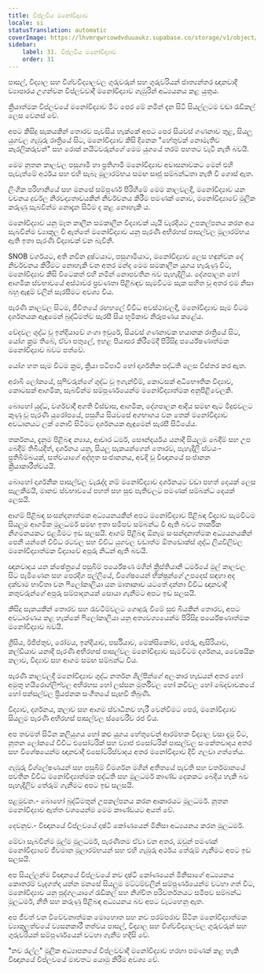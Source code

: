 ```yaml
---
title: විප්ලවීය මනෝවිද්‍යාව
locale: si
statusTranslation: automatic
coverImage: https://lhvmrqwrcowdvduuaukz.supabase.co/storage/v1/object/public/strapi-uploads/small_cover-educacion-fundamental.webp-2d51a7828a2b1309555be27f7e2a61a0.webp
sidebar:
    label: 31. විප්ලවීය මනෝවිද්‍යාව
    order: 31
---
```

පාසල්, විද්‍යාල සහ විශ්වවිද්‍යාලවල ගුරුවරුන් සහ ගුරුවරියන් ජාත්‍යන්තර ඥානවාදී ව්‍යාපාරය උගන්වන විප්ලවවාදී මනෝවිද්‍යාව ගැඹුරින් අධ්‍යයනය කළ යුතුය.

ක්‍රියාත්මක විප්ලවයේ මනෝවිද්‍යාව මීට පෙර මේ නමින් දැන සිටි සියල්ලටම වඩා රැඩිකල් ලෙස වෙනස් වේ.

අපට කිසිදු සැකයකින් තොරව පැවසිය හැක්කේ අපට පෙර සියවස් ගණනාව තුළ, සියලු යුගවල ගැඹුරු රාත්‍රියේ සිට, මනෝවිද්‍යාව කිසි දිනෙක "හේතුවක් නොමැතිව කැරලිකරුවන්" සහ රොක් නයිට්වරුන්ගේ මෙම යුගයේ තරම් පහතට වැටී නැති බවයි.

මෙම නූතන කාලවල පසුගාමී හා ප්‍රතිගාමී මනෝවිද්‍යාව අවාසනාවකට මෙන් එහි පැවැත්මේ අර්ථය සහ එහි සැබෑ මූලාරම්භය සමඟ සෘජු සම්බන්ධතා නැති වී ගොස් ඇත.

ලිංගික පරිහානියේ සහ මනසේ සම්පූර්ණ පිරිහීමේ මෙම කාලවලදී, මනෝවිද්‍යාව යන වචනය දුර්වල නිරවද්‍යතාවයකින් නිර්වචනය කිරීම පමණක් නොව, මනෝවිද්‍යාවේ මූලික කරුණු සැබවින්ම නොදැන සිටීම ද කළ නොහැකි ය.

මනෝවිද්‍යාව යනු මෑත කාලීන සමකාලීන විද්‍යාවක් යැයි වැරදියට උපකල්පනය කරන අය සැබවින්ම ව්‍යාකූල වී ඇත්තේ මනෝවිද්‍යාව යනු පැරණි අභිරහස් පාසල්වල මූලාරම්භය ඇති ඉතා පැරණි විද්‍යාවක් වන බැවිනි.

SNOB වර්ගයට, අති නවීන දුෂ්ටයාට, පසුගාමියාට, මනෝවිද්‍යාව ලෙස හඳුන්වන දේ නිර්වචනය කිරීමට නොහැකි වන අතර මන්ද මෙම සමකාලීන යුගය හැරුණු විට, මනෝවිද්‍යාව කිසි විටෙකත් එහි නමින් නොපවතින බව පැහැදිලිය. දේශපාලන හෝ ආගමික ස්වභාවයේ අස්ථාවර ප්‍රවණතා පිළිබඳව සැමවිටම සැක සහිත වූ අතර එම නිසා බහු ඇඳුම් වලින් සැරසීමට අවශ්‍ය විය.

පැරණි කාලවල සිටම, ජීවිතයේ රඟහලේ විවිධ අවස්ථාවලදී, මනෝවිද්‍යාව සෑම විටම දර්ශනයක ඇඳුමෙන් බුද්ධිමත්ව සැරසී සිය භූමිකාව නිරූපණය කළේය.

වේදවල ශුද්ධ වූ ඉන්දියාවේ ගංගා ඉවුරේ, සියවස් ගණනාවක භයානක රාත්‍රියේ සිට, යෝග ක්‍රම තිබේ, ඒවා පතුලේ, ඉහළ පියාසර කිරීමේදී පිරිසිදු පර්යේෂණාත්මක මනෝවිද්‍යාව බවට පත්වේ.

යෝග හත සෑම විටම ක්‍රම, ක්‍රියා පටිපාටි හෝ දාර්ශනික පද්ධති ලෙස විස්තර කර ඇත.

අරාබි ලෝකයේ, සූෆිවරුන්ගේ ශුද්ධ වූ ඉගැන්වීම්, කොටසක් අධිභෞතික විද්‍යාව, කොටසක් ආගමික, සැබවින්ම සම්පූර්ණයෙන්ම මනෝවිද්‍යාත්මක අනුපිළිවෙලකි.

බොහෝ යුද්ධ, වර්ගවාදී අගති විස්වාස, ආගමික, දේශපාලන ආදිය සමඟ ඇට මිදුළුවලට කුණු වූ පැරණි යුරෝපයේ, පසුගිය සියවසේ අගභාගය වන තෙක් මනෝවිද්‍යාව අවධානයට ලක් නොවී සිටීමට දර්ශනයක ඇඳුමෙන් සැරසී සිටියේය.

තර්කනය, දැනුම පිළිබඳ න්‍යාය, ආචාර ධර්ම, සෞන්දර්යය යනාදී සියලුම බෙදීම් සහ උප බෙදීම් තිබියදීත්, දර්ශනය යනු, සියලු සැකයන්ගෙන් තොරව, පැහැදිලි ස්වයං-ප්‍රතිබිම්බයක්, සත්වයාගේ අද්භූත සංජානනය, අවදි වූ විඥානයේ සංජානන ක්‍රියාකාරීත්වයයි.

බොහෝ දාර්ශනික පාසල්වල වැරැද්ද නම් මනෝවිද්‍යාව දර්ශනයට වඩා පහත් දෙයක් ලෙස සැලකීමයි, මානව ස්වභාවයේ පහත් සහ සුළු පැතිවලට පමණක් සම්බන්ධ දෙයක් ලෙසයි.

ආගම් පිළිබඳ සංසන්දනාත්මක අධ්‍යයනයකින් අපට මනෝවිද්‍යාව පිළිබඳ විද්‍යාව සැමවිටම සියලුම ආගමික මූලධර්ම සමඟ ඉතා සමීපව සම්බන්ධ වී ඇති බවට තාර්කික නිගමනයකට එළඹීමට ඉඩ සලසයි. ආගම් පිළිබඳ ඕනෑම සංසන්දනාත්මක අධ්‍යයනයකින් පෙනී යන්නේ විවිධ රටවල සහ විවිධ යුගවල වඩාත්ම ඕතඩොක්ස් ශුද්ධ ලියවිලිවල මනෝවිද්‍යාත්මක විද්‍යාවේ අපූරු නිධන් ඇති බවයි.

ඥානවාදය යන ක්ෂේත්‍රයේ පසුබිම් පර්යේෂණ මගින් ක්‍රිස්තියානි ධර්මයේ මුල් කාලවල සිට පැමිණෙන සහ පෙරදිග පල්ලියේ, විශේෂයෙන් භික්ෂූන්ගේ උපදෙස් සඳහා අද දක්වාම භාවිතා වන ෆිලෝකාලියා යන මාතෘකාව යටතේ දන්නා විවිධ ඥානවාදී කතුවරුන්ගේ අපූරු සම්පාදනයක් සොයා ගැනීමට අපට ඉඩ සලසයි.

කිසිදු සැකයකින් තොරව සහ රැවටීම්වලට ගොදුරු වීමේ සුළු බියකින් තොරව, අපට අවධාරණය කළ හැක්කේ ෆිලෝකාලියා යනු අත්‍යවශ්‍යයෙන්ම පිරිසිදු පර්යේෂණාත්මක මනෝවිද්‍යාව බවයි.

ග්‍රීසිය, ඊජිප්තුව, රෝමය, ඉන්දියාව, පර්සියාව, මෙක්සිකෝව, පේරු, ඇසිරියාව, කල්ඩියාව යනාදී පැරණි අභිරහස් පාසල්වල මනෝවිද්‍යාව සැමවිටම දර්ශනය, වෛෂයික කලාව, විද්‍යාව සහ ආගම සමඟ සම්බන්ධ විය.

පැරණි කාලවලදී මනෝවිද්‍යාව ශුද්ධ නර්තන ශිල්පීන්ගේ අලංකාර හැඩයන් අතර හෝ අමුතු හයිරොග්ලිෆ්වල අභිරහස හෝ ලස්සන මූර්තිවල හෝ කවිවල හෝ ඛේදවාචකයේ හෝ පන්සල්වල ප්‍රියජනක සංගීතයේ සැඟවී තිබුණි.

විද්‍යාව, දර්ශනය, කලාව සහ ආගම ස්වාධීනව හැරී වෙන්වීමට පෙර, මනෝවිද්‍යාව සියලුම පැරණි අභිරහස් පාසල්වල ස්වෛරීව රජ විය.

අප තවමත් සිටින කලියුගය හෝ කළු යුගය හේතුවෙන් ආරම්භක විද්‍යාල වසා දැමූ විට, නූතන ලෝකයේ විවිධ එසෝටරික් සහ ව්‍යාජ එසෝටරික් පාසල්වල සංකේතවාදය අතර සහ විශේෂයෙන්ම ඥානවාදී එසෝටරිස්වාදය අතර මනෝවිද්‍යාව දිවි ගලවා ගත්තේය.

ගැඹුරු විශ්ලේෂණයන් සහ පසුබිම් විමර්ශන මගින් අතීතයේ පැවති සහ වර්තමානයේ පවතින විවිධ මනෝවිද්‍යාත්මක පද්ධති සහ මූලධර්ම කාණ්ඩ දෙකකට බෙදිය හැකි බව පැහැදිලිව තේරුම් ගැනීමට අපට ඉඩ සලසයි.

පළමුවන.- බොහෝ බුද්ධිමතුන් උපකල්පනය කරන ආකාරයට මූලධර්ම. නූතන මනෝවිද්‍යාව ඇත්ත වශයෙන්ම මෙම කාණ්ඩයට අයත් වේ.

දෙවනුව.- විඥානයේ විප්ලවයේ දෘෂ්ටි කෝණයෙන් මිනිසා අධ්‍යයනය කරන මූලධර්ම.

මේවා සැබවින්ම මුල්ම මූලධර්ම, පැරණිතම ඒවා වන අතර, ඔවුන් පමණක් මනෝවිද්‍යාවේ ජීවමාන මූලාරම්භයන් සහ එහි ගැඹුරු අර්ථය තේරුම් ගැනීමට අපට ඉඩ සලසයි.

අප සියල්ලන්ම විඥානයේ විප්ලවයේ නව දෘෂ්ටි කෝණයෙන් මිනිසාගේ අධ්‍යයනය කොතරම් වැදගත්ද යන්න මනසේ සියලුම මට්ටම්වලින් සම්පූර්ණයෙන්ම වටහා ගත් විට, මනෝවිද්‍යාව යනු පුද්ගලයාගේ රැඩිකල් සහ නිශ්චිත පරිවර්තනයට සමීපව සම්බන්ධ මූලධර්ම, නීති සහ කරුණු පිළිබඳ අධ්‍යයනය බව අපට වැටහෙනු ඇත.

අප ජීවත් වන විවේචනාත්මක මොහොත සහ නව පරම්පරාව සිටින මනෝවිද්‍යාත්මක ව්‍යාකූලත්වයේ ව්‍යසනකාරී තත්වය පාසල්, විද්‍යාල සහ විශ්වවිද්‍යාලවල ගුරුවරුන් සහ ගුරුවරියන් සම්පූර්ණයෙන් වටහා ගැනීම හදිසි වේ.

"නව රැල්ල" මූලික අධ්‍යාපනයේ විප්ලවවාදී මනෝවිද්‍යාව හරහා පමණක් කළ හැකි විඥානයේ විප්ලවයේ මාවතට යොමු කිරීම අවශ්‍ය වේ.

